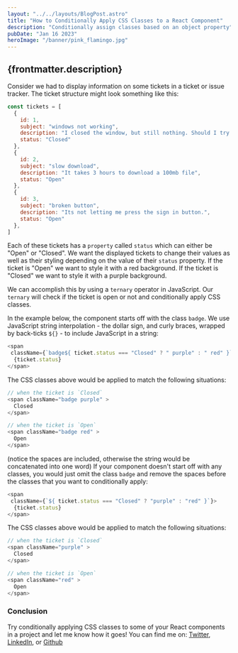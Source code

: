 ---
layout: "../../layouts/BlogPost.astro"
title: "How to Conditionally Apply CSS Classes to a React Component"
description: "Conditionally assign classes based on an object property"
pubDate: "Jan 16 2023"
heroImage: "/banner/pink_flamingo.jpg"
---

## {frontmatter.description}

Consider we had to display information on some tickets in a ticket or issue tracker. The ticket structure might look something like this:

```js
const tickets = [
  {
    id: 1,
    subject: "windows not working",
    description: "I closed the window, but still nothing. Should I try closing the drapes?",
    status: "Closed"
  },
  {
    id: 2,
    subject: "slow download",
    description: "It takes 3 hours to download a 100mb file",
    status: "Open"
  },
  {
    id: 3,
    subject: "broken button",
    description: "Its not letting me press the sign in button.",
    status: "Open"
  },
]
```

Each of these tickets has a `property` called `status` which can either be "Open" or "Closed". We want the displayed tickets to change their values as well as their styling depending on the value of their `status` property. If the ticket is "Open" we want to style it with a red background. If the ticket is "Closed" we want to style it with a purple background.

We can accomplish this by using a `ternary` operator in JavaScript. Our `ternary` will check if the ticket is open or not and conditionally apply CSS classes.

In the example below, the component starts off with the class `badge`. We use JavaScript string interpolation - the dollar sign, and curly braces, wrapped by back-ticks `${}` - to include JavaScript in a string:

```js
<span
 className={`badge${ ticket.status === "Closed" ? " purple" : " red" }`}>
  {ticket.status}
</span>
```

The CSS classes above would be applied to match the following situations:

```js
// when the ticket is `Closed`
<span className="badge purple" >
  Closed
</span>

// when the ticket is `Open`
<span className="badge red" >
  Open
</span>
```

(notice the spaces are included, otherwise the string would be concatenated into one word)
If your component doesn't start off with any classes, you would just omit the class `badge` and remove the spaces before the classes that you want to conditionally apply:

```js
<span
 className={`${ ticket.status === "Closed" ? "purple" : "red" }`}>
  {ticket.status}
</span>
```

The CSS classes above would be applied to match the following situations:

```js
// when the ticket is `Closed`
<span className="purple" >
  Closed
</span>

// when the ticket is `Open`
<span className="red" >
  Open
</span>
```

### Conclusion

Try conditionally applying CSS classes to some of your React components in a project and let me know how it goes! You can find me on: <a href="https://twitter.com/ronjtech" target="_blank" rel="noreferrer noopener">Twitter</a>, <a href="https://www.linkedin.com/in/ronjf/" target="_blank" rel="noreferrer noopener">LinkedIn</a>, or <a href="https://github.com/ronthetech" target="_blank" rel="noreferrer noopener">Github</a>

